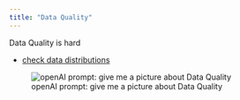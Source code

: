 ```yaml
---
title: "Data Quality"
---
```


Data Quality is hard

* [check data distributions](data_distributions.qmd)

![openAI prompt: give me a picture about Data Quality](img/data_quality.png)